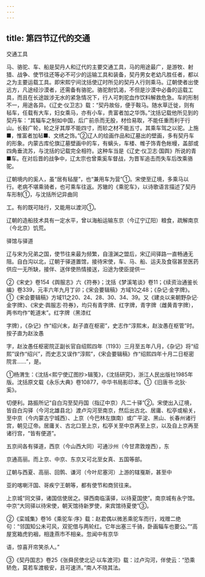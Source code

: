 ```yaml
---
---
---
```

title: 第四节辽代的交通
---



交通工具

马、骆驼、车、船是契丹人和辽代的主要交通工具，马的用途最广，是游牧、射猎、战争、使节往还等必不可少的运输工具和装备，契丹男女老幼凡胜任者，都以之为主要运载工具。即宋熙宁间沈括使辽时所见的契丹人行则乘马。辽朝使者出使远方，凡途经沙漠者，还需备有骆驼。骆驼耐饥渴，不但是沙漠中必备的运载工具，而且在长途跋涉无水的紧急情况下，行人可刺驼血作饮料解救危急。车的形制不一，用途各异。《辽史·仪卫志》载：“契丹故俗，便于鞍马。随水草迁徙，则有毡车，任载有大车，妇女乘马，亦有小车，贵富者加之华饰。”沈括记载他所见到的契丹车：“其辎车之制如中国，后广前杀而无股，材俭易取，不能任重而利于行山。长毂广轮，轮之牙其厚不能四寸，而轸之材不能五寸。其乘车驾之以驼。上施■，惟富者加毡■、文绣之饰。”②辽人的绘画作品和辽墓出的壁画，多有契丹车的形象。内蒙古库伦旗辽墓壁画中的车，有螭头，车楼、帷子饰青色帐幔，盖部或四角垂流苏，与沈括的记载完全相符。这种车当是《辽史·仪卫志·国舆》所说的青■车。在对后晋的战争中，辽太宗也曾乘奚车督战，为晋军追击而失车后改乘骆驼。

辽朝境内的奚人，虽“居有毡屋”，也“兼用车为营”①。宋使至辽境，多乘马以行。老病不堪乘骑者，也可乘车往返。苏辙的《乘驼车》，以诗歌语言描述了契丹车形制①，与沈括所记异曲同

工。有的既可陆行，又能用以渡河①。

辽朝的造船技术具有一定水平，曾以海船运输东京（今辽宁辽阳）粮食，疏解南京（今北京）饥荒。

驿馆与驿道

辽与宋为兄弟之国，使节往来最为频繁，自澶渊之盟后，宋辽间驿路一直畅通无阻。自白沟以北，辽朝于驿道置馆，接待宋使，车、马、船、运夫及食宿甚至医药供应一无所缺，接伴、送伴使热情接送，沿途为使臣提供一

②《宋史》卷154《舆服志》六《符券》；沈括《梦溪笔谈》卷11；《续资治通鉴长编》卷339，元丰六年九月丁卯；《宋会要辑稿》方域10之48；《杂记·金字牌》。①《宋会要辑稿》方域11之20、24、28、30、34、39。又《建炎以来朝野杂记·金字牌》、《宋史·舆服志·符券》，均只有青字牌、红字牌，青字牌（雌黄青字牌），两书均作“乾道末”。红字牌（黑漆红

字牌），《杂记》作“绍兴末，赵子直在枢密”，史志作“淳熙末，赵汝愚在枢管”时。按子直为赵汝愚

字，赵汝愚任枢密院正副长官自绍熙四年（1193）三月至五年八月，《杂记》将“绍熙”误作“绍兴”，而史志又误作“淳熙”，《宋会要辑稿》作“绍熙四年十月二日枢密院言……”，是。

①杨渭生：《沈括<熙宁使辽图抄>辑笺》，《沈括研究》，浙江人民出版社1985年版。沈括原文载《永乐大典》卷10877，中华书局影印本。①《旧唐书·北狄·奚》。

切便利。路振所记“自白沟至契丹国（指辽中京）凡二十驿”②。宋使出入辽境，皆自白沟驿（今河北雄县北）渡卢沟河至南京，然后出古北、居庸、松亭或榆关，至中京（今内蒙古宁城西）、上京（今巴林左旗南）或广平淀、黑山、长春州诸行宫，朝见辽帝。居庸关、古北口至上京，松亭关至中京再至上京，以及自上京再至诸行宫，“皆有便道”。

五京间各有驿道，西京（今山西大同）可通沙州（今甘肃敦煌西），东

京通高丽。而上京、中京、东京又可北至女真、五国等部。

辽朝与西夏、高丽、回鹘、谦河（今叶尼塞河）上游的辖戛斯，甚至中

亚的喀喇汗国、哥疾宁王朝等，都有使节和商贸往来。

上京城“同文驿，诸国信使居之。驿西南临潢驿，以待夏国使”。南京城有永宁馆。中京“大同驿以待宋使，朝天馆待新罗使，来宾馆待夏使”③。

②《栾城集》卷16《乘驼车·序》载：赵君偶以微恙乘驼车而行，戏赠二绝句：“邻国知公未可风，双驼借与两轮红。它年出塞三千骑，卧画辎车也要公。”“高屋宽箱虎豹裀，相逢燕市不相亲。忽闻中有京华

语，惊喜开帘笑杀人。”

③《契丹国志》卷25《张舜民使北记·以车渡河》载：过卢沟河，伴使云：“恐乘轿危，莫若车渡极安，且可速济。”南人不晓其法。